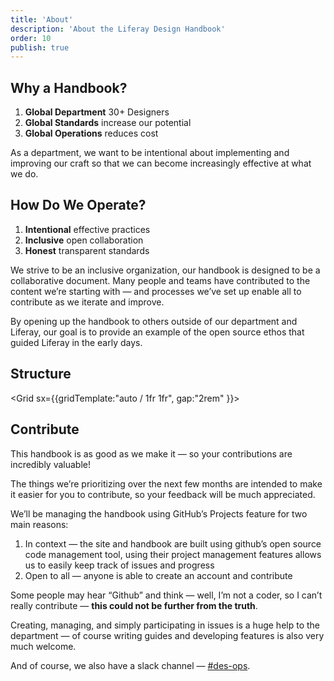```yaml
---
title: 'About'
description: 'About the Liferay Design Handbook'
order: 10
publish: true
---
```


## Why a Handbook?

  1. **Global Department** 30+ Designers
  1. **Global Standards** increase our potential
  1. **Global Operations** reduces cost

As a department, we want to be intentional about implementing and improving our craft so that we can become increasingly effective at what we do.


## How Do We Operate?

  1. **Intentional** effective practices
  1. **Inclusive** open collaboration
  1. **Honest** transparent standards

We strive to be an inclusive organization, our handbook is designed to be a collaborative document. Many people and teams have contributed to the content we’re starting with — and processes we’ve set up enable all to contribute as we iterate and improve.

By opening up the handbook to others outside of our department and Liferay, our goal is to provide an example of the open source ethos that guided Liferay in the early days.

## Structure



<Grid sx={{gridTemplate:"auto / 1fr 1fr", gap:"2rem" }}>
	<Box>
		<CardHidden
			handbook
			title="Work"
			text="Enable designers at Liferay to quickly onboard and become effective contributors."
			to="/handbook/work"
		/>
	</Box>
	<Box>
		<CardHidden
			handbook
			title="Tools"
			text="Empower designers at Liferay to use the right tool, the right way."
			to="/handbook/tools"
		/>
	</Box>
	<Box>
		<CardHidden
			handbook
			title="Collaborate"
			text="Foster an environment where working together is pleasurable so that our products will be too."
			to="/handbook/collaborate"
		/>
	</Box>
	<Box>
		<CardHidden
			handbook
			title="Advocate"
			text="Promote Design internally and externally, advancing growth for all."
			to="/handbook/advocate"
		/>
	</Box>
	<Box>
		<CardHidden
			handbook
			title="Grow"
			text="Provide clear career paths for a shared understanding of where we are and where we want to go."
			to="/handbook/grow"
		/>
	</Box>
</Grid>

## Contribute

This handbook is as good as we make it — so your contributions are incredibly valuable! 

The things we’re prioritizing over the next few months are intended to make it easier for you to contribute, so your feedback will be much appreciated.

We’ll be managing the handbook using GitHub’s Projects feature for two main reasons:

  1. In context — the site and handbook are built using github’s open source code management tool, using their project management features allows us to easily keep track of issues and progress
  1. Open to all — anyone is able to create an account and contribute

Some people may hear “Github” and think — well, I’m not a coder, so I can’t really contribute — **this could not be further from the truth**.

Creating, managing, and simply participating in issues is a huge help to the department — of course writing guides and developing features is also very much welcome.

And of course, we also have a slack channel — [#des-ops](https://liferay.slack.com/archives/CL2KU6A65).

